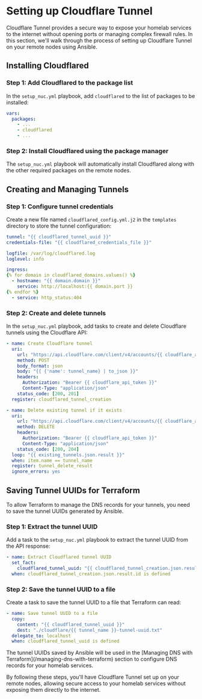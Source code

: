 
# Setting up Cloudflare Tunnel

Cloudflare Tunnel provides a secure way to expose your homelab services to the internet without opening ports or managing complex firewall rules. In this section, we'll walk through the process of setting up Cloudflare Tunnel on your remote nodes using Ansible.

## Installing Cloudflared

<Steps>

### Step 1: Add Cloudflared to the package list

In the `setup_nuc.yml` playbook, add `cloudflared` to the list of packages to be installed:

```yaml
vars:
  packages:
    - ...
    - cloudflared
    - ...
```

### Step 2: Install Cloudflared using the package manager

The `setup_nuc.yml` playbook will automatically install Cloudflared along with the other required packages on the remote nodes.

</Steps>

## Creating and Managing Tunnels

<Steps>

### Step 1: Configure tunnel credentials

Create a new file named `cloudflared_config.yml.j2` in the `templates` directory to store the tunnel configuration:

```yaml
tunnel: "{{ cloudflared_tunnel_uuid }}"
credentials-file: "{{ cloudflared_credentials_file }}"

logfile: /var/log/cloudflared.log
loglevel: info

ingress:
{% for domain in cloudflared_domains.values() %}
  - hostname: "{{ domain.domain }}"
    service: http://localhost:{{ domain.port }}
{% endfor %}
  - service: http_status:404
```

### Step 2: Create and delete tunnels

In the `setup_nuc.yml` playbook, add tasks to create and delete Cloudflare tunnels using the Cloudflare API:

```yaml
- name: Create Cloudflare tunnel
  uri:
    url: "https://api.cloudflare.com/client/v4/accounts/{{ cloudflare_account_id }}/tunnels"
    method: POST
    body_format: json
    body: "{{ {'name': tunnel_name} | to_json }}"
    headers:
      Authorization: "Bearer {{ cloudflare_api_token }}"
      Content-Type: "application/json"
    status_code: [200, 201]
  register: cloudflared_tunnel_creation

- name: Delete existing tunnel if it exists
  uri:
    url: "https://api.cloudflare.com/client/v4/accounts/{{ cloudflare_account_id }}/tunnels/{{ item.id }}"
    method: DELETE
    headers:
      Authorization: "Bearer {{ cloudflare_api_token }}"
      Content-Type: "application/json"
    status_code: [200, 204]
  loop: "{{ existing_tunnels.json.result }}"
  when: item.name == tunnel_name
  register: tunnel_delete_result
  ignore_errors: yes
```

</Steps>

## Saving Tunnel UUIDs for Terraform

To allow Terraform to manage the DNS records for your tunnels, you need to save the tunnel UUIDs generated by Ansible.

<Steps>

### Step 1: Extract the tunnel UUID

Add a task to the `setup_nuc.yml` playbook to extract the tunnel UUID from the API response:

```yaml
- name: Extract Cloudflared tunnel UUID
  set_fact:
    cloudflared_tunnel_uuid: "{{ cloudflared_tunnel_creation.json.result.id }}"
  when: cloudflared_tunnel_creation.json.result.id is defined
```

### Step 2: Save the tunnel UUID to a file

Create a task to save the tunnel UUID to a file that Terraform can read:

```yaml
- name: Save tunnel UUID to a file
  copy:
    content: "{{ cloudflared_tunnel_uuid }}"
    dest: "./cloudflare/{{ tunnel_name }}-tunnel-uuid.txt"
  delegate_to: localhost
  when: cloudflared_tunnel_uuid is defined
```

</Steps>

<Callout type="info">
The tunnel UUIDs saved by Ansible will be used in the [Managing DNS with Terraform](/managing-dns-with-terraform) section to configure DNS records for your homelab services.
</Callout>

By following these steps, you'll have Cloudflare Tunnel set up on your remote nodes, allowing secure access to your homelab services without exposing them directly to the internet.